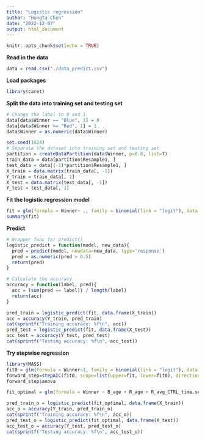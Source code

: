 ```yaml
---
title: "Logistic regression"
author: "HungTa Chen"
date: "2022-12-07"
output: html_document
---
```


```r
knitr::opts_chunk$set(echo = TRUE)
```

**Read in the data**

```r
data = read.csv("./data_predict.csv")
```

**Load packages**

```r
library(caret)
```

**Split the data into training set and testing set**

```r
# Change the label to 0 and 1
data[data$Winner == "Blue", 1] = 0
data[data$Winner == "Red", 1] = 1
data$Winner = as.numeric(data$Winner)

set.seed(1024)
# Separate the dataset into training set and testing set
partition = createDataPartition(data$Winner, p=0.8, list=T)
train_data = data[partition$Resample1, ]
test_data = data[(-1)*partition$Resample1, ]
X_train = data.matrix(train_data[, -1])
Y_train = train_data[, 1]
X_test = data.matrix(test_data[, -1])
Y_test = test_data[, 1]
```

**Fit the logistic regression model**

```r
fit = glm(formula = Winner~ ., family = binomial(link = "logit"), data = train_data)
summary(fit)
```

**Predict**

```r
# Wrapper func for predict()
logistic_predict = function(model, new_data){
  pred = predict(model, newdata=new_data, type='response')
  pred = as.numeric(pred > 0.5)
  return(pred)
}

# Calculate the accuracy
accuracy = function(label, pred){
  acc = (sum(pred == label)) / length(label)
  return(acc)
}
```

```r
pred_train = logistic_predict(fit, data.frame(X_train))
acc = accuracy(Y_train, pred_train)
cat(sprintf("Training accuracy: %f\n", acc))
pred_test = logistic_predict(fit, data.frame(X_test))
acc_test = accuracy(Y_test, pred_test)
cat(sprintf("Testing accuracy: %f\n", acc_test))
```

**Try stepwise regression**

```r
library(MASS)
fit0 = glm(formula = Winner~1, family = binomial(link = "logit"), data = train_data)
forward_step=stepAIC(fit0, scope=list(upper=fit, lower=fit0), direction = 'both', k=2)
forward_step$anova
```

```r
fit_optimal = glm(formula = Winner ~ B_age + R_age + R_avg_CTRL_time.seconds. + B_avg_TD_att + B_avg_SUB_ATT, family = binomial(link = "logit"), data = train_data)
```

```r
pred_train_o = logistic_predict(fit_optimal, data.frame(X_train))
acc_o = accuracy(Y_train, pred_train_o)
cat(sprintf("Training accuracy: %f\n", acc_o))
pred_test_o = logistic_predict(fit_optimal, data.frame(X_test))
acc_test_o = accuracy(Y_test, pred_test_o)
cat(sprintf("Testing accuracy: %f\n", acc_test_o))
```
